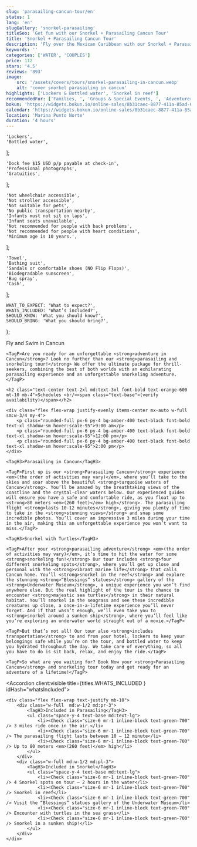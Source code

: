 ```yaml
---
slug: 'parasailing-cancun-tour/en'
status: 1
lang: 'en'
slugGallery: 'snorkel-parasailing'
titleSeo: 'Get fun with our Snorkel + Parasailing Cancun Tour'
title: 'Snorkel + Parasailing Cancun Tour'
description: 'Fly over the Mexican Caribbean with our Snorkel + Parasailing Cancun Tour. The only tour that takes you to see a sunken ship and sea turtles.'
keywords: ''
categories: ['WATER', 'COUPLES']
price: 112
stars: '4.5'
reviews: '893'
image:
    src: '/assets/covers/tours/snorkel-parasailing-in-cancun.webp'
    alt: 'cover snorkel parasailing in cancun'
highlights: ['Lockers & Bottled water', 'Snorkel in reef']
recommendedFor: ['Families, ', 'Groups & Special Events, ', 'Adventurers, ', 'Couples & Romantic Celebrations']
bokun: 'https://widgets.bokun.io/online-sales/8b31caec-8877-411a-85ad-682828170619/experience/746175?partialView=1'
calendar: 'https://widgets.bokun.io/online-sales/8b31caec-8877-411a-85ad-682828170619/experience-calendar/746175'
location: 'Marina Punto Norte'
duration: '4 hours'
---
```




    'Lockers',
    'Bottled water',
];

    'Dock fee $15 USD p/p payable at check-in',
    'Professional photographs',
    'Gratuities',
];

    'Not wheelchair accessible',
    'Not stroller accessible',
    'Not suitable for pets',
    'No public transportation nearby',
    'Infants must not sit on laps',
    'Infant seats unavailable',
    'Not recommended for people with back problems',
    'Not recommended for people with heart conditions',
    'Minimum age is 10 years.',
];

    'Towel',
    'Bathing suit',
    'Sandals or comfortable shoes (NO Flip Flops)',
    'Biodegradable sunscreen',
    'Bug spray',
    'Cash',
];

    WHAT_TO_EXPECT: 'What to expect?',
    WHATS_INCLUDED: 'What’s included?',
    SHOULD_KNOW: 'What you should know?',
    SHOULD_BRING: 'What you should bring?',
};

<Accordion client:visible title={titles.WHAT_TO_EXPECT} idHash="whatToExpect">
    <TagH2>Fly and Swim in Cancun</TagH2>

    <TagP>Are you ready for an unforgettable <strong>adventure in Cancun</strong>? Look no further than our <strong>parasailing and snorkeling tour!</strong> We offer the ultimate package for thrill-seekers, combining the best of both worlds with an exhilarating parasailing experience and an unforgettable snorkeling adventure.</TagP>

    <h2 class="text-center text-2xl md:text-3xl font-bold text-orange-600 mt-10 mb-4">Schedules <br/><span class="text-base">(verify availability)</span></h2>

    <div class="flex flex-wrap justify-evenly items-center mx-auto w-full sm:w-3/4 my-4">
        <p class="rounded-full px-6 py-4 bg-amber-400 text-black font-bold text-xl shadow-sm hover:scale-95">9:00 am</p>
        <p class="rounded-full px-6 py-4 bg-amber-400 text-black font-bold text-xl shadow-sm hover:scale-95">12:00 pm</p>
        <p class="rounded-full px-6 py-4 bg-amber-400 text-black font-bold text-xl shadow-sm hover:scale-95">2:00 pm</p>
    </div>

    <TagH3>Parasailing in Cancun</TagH3>

    <TagP>First up is our <strong>Parasailing Cancun</strong> experience <em>(the order of activities may vary)</em>, where you’ll take to the skies and soar above the beautiful <strong>turquoise waters of Cancun</strong>. You’ll be amazed by the breathtaking views of the coastline and the crystal-clear waters below. Our experienced guides will ensure you have a safe and comfortable ride, as you float up to <strong>80 meters <em>(260 feet)</em> high</strong>. The parasailing flight <strong>lasts 10-12 minutes</strong>, giving you plenty of time to take in the <strong>stunning views</strong> and snap some incredible photos. You’ll cover an impressive 3 miles during your time in the air, making this an unforgettable experience you won’t want to miss.</TagP>

    <TagH3>Snorkel with Turtles</TagH3>

    <TagP>After your <strong>parasailing adventure</strong> <em>(the order of activities may vary)</em>, it’s time to hit the water for some <strong>snorkeling fun!</strong> Our tour includes <strong>four different snorkeling spots</strong>, where you’ll get up close and personal with the <strong>vibrant marine life</strong> that calls Cancun home. You’ll <strong>snorkel in the reef</strong> and explore the stunning <strong>“Blessings” statues</strong> gallery of the <strong>Underwater Museum</strong>, a unique experience you won’t find anywhere else. But the real highlight of the tour is the chance to encounter <strong>majestic sea turtles</strong> in their natural habitat. You’ll snorkel in the seagrass and see these incredible creatures up close, a once-in-a-lifetime experience you’ll never forget. And if that wasn’t enough, we’ll even take you to <strong>snorkel around a sunken ship</strong>, where you’ll feel like you’re exploring an underwater world straight out of a movie.</TagP>

    <TagP>But that’s not all! Our tour also <strong>includes transportation</strong> to and from your hotel, lockers to keep your belongings safe while you’re on the tour, and bottled water to keep you hydrated throughout the day. We take care of everything, so all you have to do is sit back, relax, and enjoy the ride.</TagP>

    <TagP>So what are you waiting for? Book Now your <strong>Parasailing Cancun</strong> and snorkeling tour today and get ready for an adventure of a lifetime!</TagP>
</Accordion>

<Accordion client:visible title={titles.WHATS_INCLUDED } idHash="whatsIncluded">
    <Inclusions includes={includes} notIncludes={notIncludes} />

    <div class="flex flex-wrap text-justify mb-10">
        <div class="w-full  md:w-1/2 md:pr-3">
            <TagH3>Included in Parasailing</TagH3>
            <ul class="space-y-4 text-base md:text-lg">
                <li><Check class="size-6 mr-1 inline-block text-green-700" /> 3 miles ride once in the air.</li>
                <li><Check class="size-6 mr-1 inline-block text-green-700" /> The parasailing flight lasts between 10 – 12 minute</li>
                <li><Check class="size-6 mr-1 inline-block text-green-700" /> Up to 80 meters <em>(260 feet)</em> high</li>
            </ul>
        </div>
        <div class="w-full md:w-1/2 md:pl-3">
            <TagH3>Included in Snorkel</TagH3>
            <ul class="space-y-4 text-base md:text-lg">
                <li><Check class="size-6 mr-1 inline-block text-green-700" /> 4 Snorkel spots on tour – 2 hours in the water</li>
                <li><Check class="size-6 mr-1 inline-block text-green-700" /> Snorkel in reef</li>
                <li><Check class="size-6 mr-1 inline-block text-green-700" /> Visit the “Blessings” statues gallery of the Underwater Museum</li>
                <li><Check class="size-6 mr-1 inline-block text-green-700" /> Encounter with turtles in the sea grass</li>
                <li><Check class="size-6 mr-1 inline-block text-green-700" /> Snorkel in a sunken ship!</li>
            </ul>
        </div>
    </div>
</Accordion>

<Accordion client:visible title={titles.SHOULD_KNOW} idHash="whatYouShouldKnow">
    <ShouldKnow shouldKnow={shouldKnow} />
</Accordion>

<Accordion client:visible title={titles.SHOULD_BRING} idHash="whatYouShouldBring">
    <ShouldBring shouldBring={shouldBring} />
</Accordion>